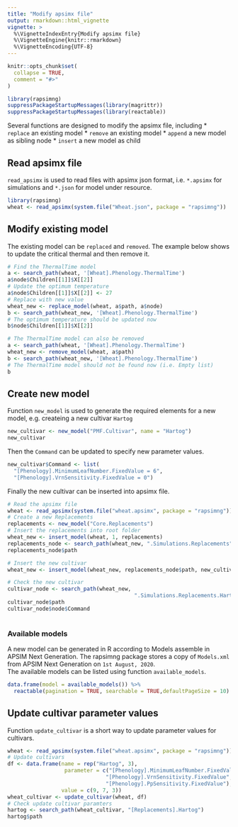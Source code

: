 ```yaml
---
title: "Modify apsimx file"
output: rmarkdown::html_vignette
vignette: >
  %\VignetteIndexEntry{Modify apsimx file}
  %\VignetteEngine{knitr::rmarkdown}
  %\VignetteEncoding{UTF-8}
---
```


```r
knitr::opts_chunk$set(
  collapse = TRUE,
  comment = "#>"
)
```

```r
library(rapsimng)
suppressPackageStartupMessages(library(magrittr))
suppressPackageStartupMessages(library(reactable))
```

Several functions are designed to modify the apsimx file, including
* `replace` an existing model
* `remove` an existing model
* `append` a new model as sibling node
* `insert` a new model as child



## Read apsimx file

`read_apsimx` is used to read files with apsimx json format, i.e. `*.apsimx` for simulations and `*.json` for model under resource.

```r
library(rapsimng)
wheat <- read_apsimx(system.file("Wheat.json", package = "rapsimng"))
```

## Modify existing model
The existing model can be `replaced` and `removed`. The example below shows to update the critical thermal and then remove it.


```r
# Find the ThermalTime model 
a <- search_path(wheat, '[Wheat].Phenology.ThermalTime')
a$node$Children[[1]]$X[[2]]
# Update the optimum temperature
a$node$Children[[1]]$X[[2]] <- 27
# Replace with new value
wheat_new <- replace_model(wheat, a$path, a$node)
b <- search_path(wheat_new, '[Wheat].Phenology.ThermalTime')
# The optimum temperature should be updated now
b$node$Children[[1]]$X[[2]]

# The ThermalTime model can also be removed
a <- search_path(wheat, '[Wheat].Phenology.ThermalTime')
wheat_new <- remove_model(wheat, a$path)
b <- search_path(wheat_new, '[Wheat].Phenology.ThermalTime')
# The ThermalTime model should not be found now (i.e. Empty list)
b
```


## Create new model

Function `new_model` is used to generate the required elements for a new model, e.g. createing a new cultivar `Hartog`

```r
new_cultivar <- new_model("PMF.Cultivar", name = "Hartog")
new_cultivar
```

Then the `Command` can be updated to specify new parameter values.

```r
new_cultivar$Command <- list(
  "[Phenology].MinimumLeafNumber.FixedValue = 6",
  "[Phenology].VrnSensitivity.FixedValue = 0")
```

Finally the new cultivar can be inserted into apsimx file.

```r
# Read the apsimx file
wheat <- read_apsimx(system.file("wheat.apsimx", package = "rapsimng"))
# Create a new Replacements
replacements <- new_model("Core.Replacements")
# Insert the replacements into root folder
wheat_new <- insert_model(wheat, 1, replacements)
replacements_node <- search_path(wheat_new, ".Simulations.Replacements")
replacements_node$path

# Insert the new cultivar
wheat_new <- insert_model(wheat_new, replacements_node$path, new_cultivar)

# Check the new cultivar
cultivar_node <- search_path(wheat_new,
                                        ".Simulations.Replacements.Hartog")
cultivar_node$path
cultivar_node$node$Command
    
```


### Available models

A new model can be generated in R according to Models assemble in APSIM Next Generation. The rapsimng package stores a copy of `Models.xml` from APSIM Next Generation on `1st August, 2020`.  
The available models can be listed using function `available_models`.

```r
data.frame(model = available_models()) %>% 
  reactable(pagination = TRUE, searchable = TRUE,defaultPageSize = 10)
```

## Update cultivar parameter values

Function `update_cultivar` is a short way to update parameter values for cultivars.

```r
wheat <- read_apsimx(system.file("wheat.apsimx", package = "rapsimng"))
# Update cultivars
df <- data.frame(name = rep("Hartog", 3),
                  parameter = c("[Phenology].MinimumLeafNumber.FixedValue",
                               "[Phenology].VrnSensitivity.FixedValue",
                               "[Phenology].PpSensitivity.FixedValue"),
                 value = c(9, 7, 3))
wheat_cultivar <- update_cultivar(wheat, df)
# Check update cultivar paramters
hartog <- search_path(wheat_cultivar, "[Replacements].Hartog")
hartog$path
```

